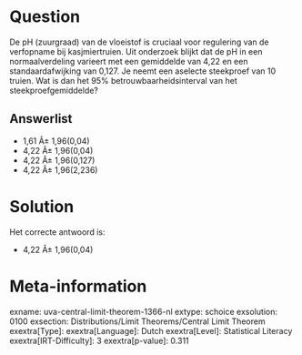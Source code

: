 Question
========

De pH (zuurgraad) van de vloeistof is cruciaal voor regulering van de
verfopname bij kasjmiertruien. Uit onderzoek blijkt dat de pH in een
normaalverdeling varieert met een gemiddelde van 4,22 en een
standaardafwijking van 0,127. Je neemt een aselecte steekproef van 10
truien. Wat is dan het 95% betrouwbaarheidsinterval van het
steekproefgemiddelde?

Answerlist
----------

* 1,61 Â± 1,96(0,04)
* 4,22 Â± 1,96(0,04)
* 4,22 Â± 1,96(0,127)
* 4,22 Â± 1,96(2,236)

Solution
========

Het correcte antwoord is: 

* 4,22 Â± 1,96(0,04)

Meta-information
================
exname: uva-central-limit-theorem-1366-nl
extype: schoice
exsolution: 0100
exsection: Distributions/Limit Theorems/Central Limit Theorem
exextra[Type]: 
exextra[Language]: Dutch
exextra[Level]: Statistical Literacy
exextra[IRT-Difficulty]: 3
exextra[p-value]: 0.311
